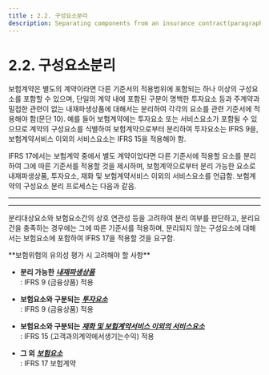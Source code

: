 ```yaml
---
title : 2.2. 구성요소분리
description: Separating components from an insurance contract(paragraphs B31–B35)
---
```


# 2.2. 구성요소분리

보험계약은 별도의 계약이라면 다른 기준서의 적용범위에 포함되는 하나 이상의 구성요소를 포함할 수 있으며, 단일의 계약 내에 포함된 구분이 명백한 투자요소 등과 주계약과 밀접한 관련이 없는 내재파생상품에 대해서는 분리하여 각각의 요소를 관련 기준서에 적용해야 함(문단 10). 예를 들어 보험계약에는 투자요소 또는 서비스요소가 포함될 수 있으므로 계약의 구성요소를 식별하여 보험계약으로부터 분리하여 투자요소는 IFRS 9을, 보험계약서비스 이외의 서비스요소는 IFRS 15을 적용해야 함.

IFRS 17에서는 보험계약 중에서 별도 계약이었다면 다른 기준서에 적용할 요소를 분리하여 그에 따른 기준서를 적용할 것을 제시하며, 보험계약으로부터 분리 가능한 요소로 내재파생상품, 투자요소, 재화 및 보험계약서비스 이외의 서비스요소를 언급함. 보험계약의 구성요소 분리 프로세스는 다음과 같음.&#x20;

---
<CenterImg src="/ifrs/pic2-2.png" width={500} caption="[구성요소 분리 프로세스]">
</CenterImg>

---

분리대상요소와 보험요소간의 상호 연관성 등을 고려하여 분리 여부를 판단하고, 분리요건을 충족하는 경우에는 그에 따른 기준서를 적용하며, 분리되지 않는 구성요소에 대해서는 보험요소에 포함하여 IFRS 17을 적용할 것을 요구함.   &#x20;


<Callout severity="success">
**보험위험의 유의성 평가 시 고려해야 할 사항**

* **분리 가능한** [_**내재파생상품**_](/ifrs/221#내재파생상품)\
  : IFRS 9 (금융상품) 적용

* **보험요소와 구분되는** [_**투자요소**_](/ifrs/221#투자요소) \
: IFRS 9 (금융상품) 적용

* **보험요소와 구분되는** [_**재화 및 보험계약서비스 이외의 서비스요소**_](/ifrs/221#재화-및-보험계약서비스-이외의-서비스요소) \
: IFRS 15 (고객과의계약에서생기는수익) 적용

* **그 외** [_**보험요소**_](/ifrs/221#보험요소)  \
: IFRS 17 보험계약

</Callout>
